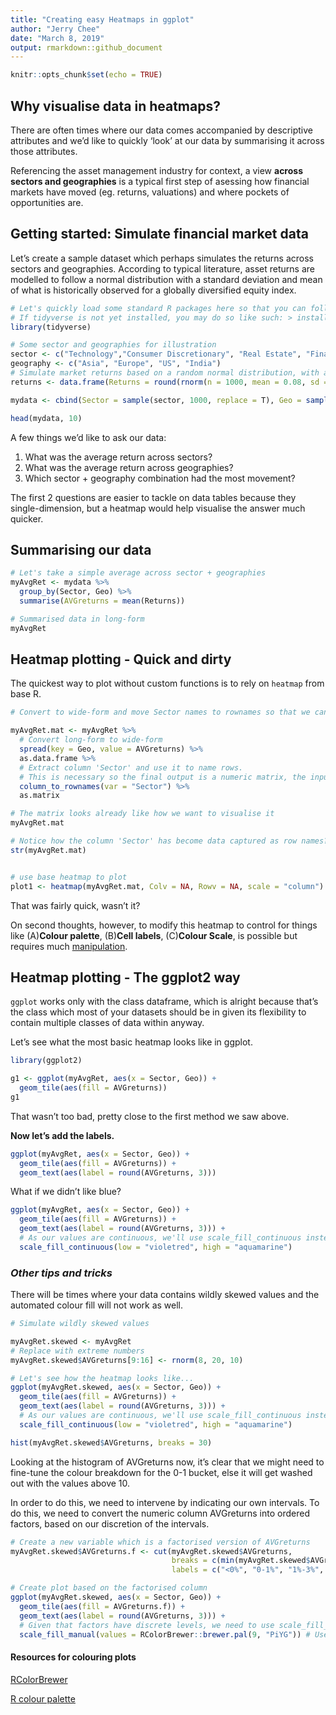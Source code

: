 ---
title: "Creating easy Heatmaps in ggplot"
author: "Jerry Chee"
date: "March 8, 2019"
output: rmarkdown::github_document
---

```{r setup, include=FALSE}
knitr::opts_chunk$set(echo = TRUE)
```

## Why visualise data in heatmaps?
There are often times where our data comes accompanied by descriptive attributes and we'd like to quickly 'look' at our data by summarising it across those attributes.

Referencing the asset management industry for context, a view **across sectors and geographies** is a typical first step of asessing how financial markets have moved (eg. returns, valuations) and where pockets of opportunities are.



## Getting started: Simulate financial market data

Let's create a sample dataset which perhaps simulates the returns across sectors and geographies. According to typical literature, asset returns are modelled to follow a normal distribution with a standard deviation and mean of what is historically observed for a globally diversified equity index.

```{r, message = F, warning  = F}
# Let's quickly load some standard R packages here so that you can follow this article. 
# If tidyverse is not yet installed, you may do so like such: > install.packages('tidyverse')
library(tidyverse)

# Some sector and geographies for illustration
sector <- c("Technology","Consumer Discretionary", "Real Estate", "Financial Services")
geography <- c("Asia", "Europe", "US", "India")
# Simulate market returns based on a random normal distribution, with a mean return of 8% and volatility (standard deviation) 15%
returns <- data.frame(Returns = round(rnorm(n = 1000, mean = 0.08, sd = 0.15), 2)) 

mydata <- cbind(Sector = sample(sector, 1000, replace = T), Geo = sample(geography, 1000, replace = T), returns)

head(mydata, 10)

```

A few things we'd like to ask our data:

1. What was the average return across sectors?
2. What was the average return across geographies?
3. Which sector + geography combination had the most movement?

The first 2 questions are easier to tackle on data tables because they single-dimension, but a heatmap would help visualise the answer much quicker.

## Summarising our data
```{r}

# Let's take a simple average across sector + geographies
myAvgRet <- mydata %>%
  group_by(Sector, Geo) %>%
  summarise(AVGreturns = mean(Returns))

# Summarised data in long-form
myAvgRet

```

## Heatmap plotting - Quick and dirty
The quickest way to plot without custom functions is to rely on `heatmap` from base R.
```{r}

# Convert to wide-form and move Sector names to rownames so that we can get a numeric matrix

myAvgRet.mat <- myAvgRet %>%
  # Convert long-form to wide-form
  spread(key = Geo, value = AVGreturns) %>%
  as.data.frame %>%
  # Extract column 'Sector' and use it to name rows. 
  # This is necessary so the final output is a numeric matrix, the input which the heatmap function takes
  column_to_rownames(var = "Sector") %>%
  as.matrix

# The matrix looks already like how we want to visualise it
myAvgRet.mat

# Notice how the column 'Sector' has become data captured as row names?
str(myAvgRet.mat)


# use base heatmap to plot
plot1 <- heatmap(myAvgRet.mat, Colv = NA, Rowv = NA, scale = "column")

```



That was fairly quick, wasn't it?

On second thoughts, however, to modify this heatmap to control for things like (A)**Colour palette**, (B)**Cell labels**, (C)**Colour Scale**, is possible but requires much [manipulation](https://sebastianraschka.com/Articles/heatmaps_in_r.html).


## Heatmap plotting - The **ggplot2** way

`ggplot` works only with the class dataframe, which is alright because that's the class which most of your datasets should be in given its flexibility to contain multiple classes of data within anyway.


Let's see what the most basic heatmap looks like in ggplot.
```{r}

library(ggplot2)

g1 <- ggplot(myAvgRet, aes(x = Sector, Geo)) +
  geom_tile(aes(fill = AVGreturns))
g1
```

That wasn't too bad, pretty close to the first method we saw above.

**Now let's add the labels.**

```{r}
ggplot(myAvgRet, aes(x = Sector, Geo)) +
  geom_tile(aes(fill = AVGreturns)) +
  geom_text(aes(label = round(AVGreturns, 3)))
```

What if we didn't like blue?
```{r}

ggplot(myAvgRet, aes(x = Sector, Geo)) +
  geom_tile(aes(fill = AVGreturns)) +
  geom_text(aes(label = round(AVGreturns, 3))) +
  # As our values are continuous, we'll use scale_fill_continuous instead of scale_fill_manual
  scale_fill_continuous(low = "violetred", high = "aquamarine")

```

### *Other tips and tricks*

There will be times where your data contains wildly skewed values and the automated colour fill will not work as well.

```{r, echo = F}
# Simulate wildly skewed values

myAvgRet.skewed <- myAvgRet
# Replace with extreme numbers
myAvgRet.skewed$AVGreturns[9:16] <- rnorm(8, 20, 10)

# Let's see how the heatmap looks like...
ggplot(myAvgRet.skewed, aes(x = Sector, Geo)) +
  geom_tile(aes(fill = AVGreturns)) +
  geom_text(aes(label = round(AVGreturns, 3))) +
  # As our values are continuous, we'll use scale_fill_continuous instead of scale_fill_manual
  scale_fill_continuous(low = "violetred", high = "aquamarine")

hist(myAvgRet.skewed$AVGreturns, breaks = 30)

```


Looking at the histogram of AVGreturns now, it's clear that we might need to fine-tune the colour breakdown for the 0-1 bucket, else it will get washed out with the values above 10.

In order to do this, we need to intervene by indicating our own intervals. To do this, we need to convert the numeric column AVGreturns into ordered factors, based on our discretion of the intervals.

```{r}
# Create a new variable which is a factorised version of AVGreturns
myAvgRet.skewed$AVGreturns.f <- cut(myAvgRet.skewed$AVGreturns,
                                    breaks = c(min(myAvgRet.skewed$AVGreturns), 0, 0.01, 0.03, 0.05, 0.1, 10, 20, 30, max(myAvgRet.skewed$AVGreturns)),
                                    labels = c("<0%", "0-1%", "1%-3%", "3%-5%", "5%-10%", "10%-1000%", "1000%-2000%", "2000%-3000%", ">3000%"), include.lowest = T)

# Create plot based on the factorised column
ggplot(myAvgRet.skewed, aes(x = Sector, Geo)) +
  geom_tile(aes(fill = AVGreturns.f)) +
  geom_text(aes(label = round(AVGreturns, 3))) +
  # Given that factors have discrete levels, we need to use scale_fill_manual instead of scale_fill_continuous
  scale_fill_manual(values = RColorBrewer::brewer.pal(9, "PiYG")) # Use RColorBrewer for discrete categories
```

#### Resources for colouring plots
[RColorBrewer](https://www.r-graph-gallery.com/38-rcolorbrewers-palettes/)

[R colour palette](https://www.nceas.ucsb.edu/~frazier/RSpatialGuides/colorPaletteCheatsheet.pdf)

